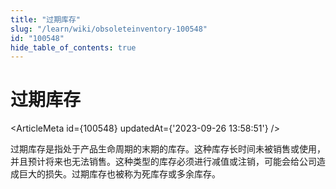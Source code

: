 ```yaml
---
title: "过期库存"
slug: "/learn/wiki/obsoleteinventory-100548"
id: "100548"
hide_table_of_contents: true
---
```



# 过期库存

<ArticleMeta id={100548} updatedAt={'2023-09-26 13:58:51'} />
<div className='border-solid border-b border-t-0 my-4 border-[var(--ifm-color-gray-300)]' />

过期库存是指处于产品生命周期的末期的库存。这种库存长时间未被销售或使用，并且预计将来也无法销售。这种类型的库存必须进行减值或注销，可能会给公司造成巨大的损失。过期库存也被称为死库存或多余库存。
